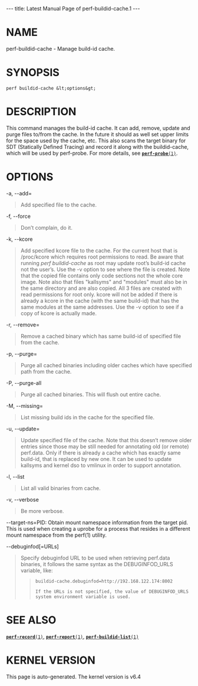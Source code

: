 ---
title: Latest Manual Page of perf-buildid-cache.1
---


= NAME =

perf-buildid-cache - Manage build-id cache.

= SYNOPSIS =

<pre>perf buildid-cache &lt;options&gt;</pre>
= DESCRIPTION =

This command manages the build-id cache. It can add, remove, update and purge files to/from the cache. In the future it should as well set upper limits for the space used by the cache, etc. This also scans the target binary for SDT (Statically Defined Tracing) and record it along with the buildid-cache, which will be used by perf-probe. For more details, see [[Latest Manual Page of perf-probe.1|<tt>'''perf-probe'''(1)</tt>]].

= OPTIONS =

-a, --add=

<blockquote>Add specified file to the cache.
</blockquote>
-f, --force

<blockquote>Don’t complain, do it.
</blockquote>
-k, --kcore

<blockquote>Add specified kcore file to the cache. For the current host that is /proc/kcore which requires root permissions to read. Be aware that running ''perf buildid-cache'' as root may update root’s build-id cache not the user’s. Use the -v option to see where the file is created. Note that the copied file contains only code sections not the whole core image. Note also that files &quot;kallsyms&quot; and &quot;modules&quot; must also be in the same directory and are also copied. All 3 files are created with read permissions for root only. kcore will not be added if there is already a kcore in the cache (with the same build-id) that has the same modules at the same addresses. Use the -v option to see if a copy of kcore is actually made.
</blockquote>
-r, --remove=

<blockquote>Remove a cached binary which has same build-id of specified file from the cache.
</blockquote>
-p, --purge=

<blockquote>Purge all cached binaries including older caches which have specified path from the cache.
</blockquote>
-P, --purge-all

<blockquote>Purge all cached binaries. This will flush out entire cache.
</blockquote>
-M, --missing=

<blockquote>List missing build ids in the cache for the specified file.
</blockquote>
-u, --update=

<blockquote>Update specified file of the cache. Note that this doesn’t remove older entries since those may be still needed for annotating old (or remote) perf.data. Only if there is already a cache which has exactly same build-id, that is replaced by new one. It can be used to update kallsyms and kernel dso to vmlinux in order to support annotation.
</blockquote>
-l, --list

<blockquote>List all valid binaries from cache.
</blockquote>
-v, --verbose

<blockquote>Be more verbose.
</blockquote>
--target-ns=PID: Obtain mount namespace information from the target pid. This is used when creating a uprobe for a process that resides in a different mount namespace from the perf(1) utility.

--debuginfod[=URLs]

<blockquote>Specify debuginfod URL to be used when retrieving perf.data binaries, it follows the same syntax as the DEBUGINFOD_URLS variable, like:

<blockquote><pre>buildid-cache.debuginfod=http://192.168.122.174:8002

If the URLs is not specified, the value of DEBUGINFOD_URLS
system environment variable is used.</pre></blockquote></blockquote>
= SEE ALSO =

[[Latest Manual Page of perf-record.1|<tt>'''perf-record'''(1)</tt>]], [[Latest Manual Page of perf-report.1|<tt>'''perf-report'''(1)</tt>]], [[Latest Manual Page of perf-buildid-list.1|<tt>'''perf-buildid-list'''(1)</tt>]]


= KERNEL VERSION =

This page is auto-generated.  The kernel version is v6.4